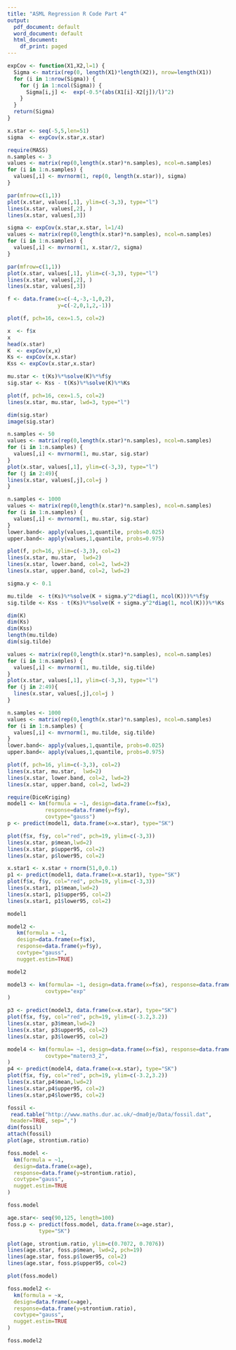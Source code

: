 ```yaml
---
title: "ASML Regression R Code Part 4"
output:
  pdf_document: default
  word_document: default
  html_document:
    df_print: paged
---
```


```r
expCov <- function(X1,X2,l=1) {
  Sigma <- matrix(rep(0, length(X1)*length(X2)), nrow=length(X1))
  for (i in 1:nrow(Sigma)) {
    for (j in 1:ncol(Sigma)) {
      Sigma[i,j] <-  exp(-0.5*(abs(X1[i]-X2[j])/l)^2)
    }
  }
  return(Sigma)
}
```


```r
x.star <- seq(-5,5,len=51)
sigma  <- expCov(x.star,x.star)
```


```r
require(MASS)
n.samples <- 3
values <- matrix(rep(0,length(x.star)*n.samples), ncol=n.samples)
for (i in 1:n.samples) {
  values[,i] <- mvrnorm(1, rep(0, length(x.star)), sigma)
}

par(mfrow=c(1,1))
plot(x.star, values[,1], ylim=c(-3,3), type="l")
lines(x.star, values[,2], )
lines(x.star, values[,3])
```


```r
sigma <- expCov(x.star,x.star, l=1/4)
values <- matrix(rep(0,length(x.star)*n.samples), ncol=n.samples)
for (i in 1:n.samples) {
  values[,i] <- mvrnorm(1, x.star/2, sigma)
}

par(mfrow=c(1,1))
plot(x.star, values[,1], ylim=c(-3,3), type="l")
lines(x.star, values[,2], )
lines(x.star, values[,3])
```


```r
f <- data.frame(x=c(-4,-3,-1,0,2),
                y=c(-2,0,1,2,-1))

plot(f, pch=16, cex=1.5, col=2)
```


```r
x  <- f$x
x
head(x.star)
K  <- expCov(x,x)
Ks <- expCov(x,x.star)
Kss <- expCov(x.star,x.star)
```

```r
mu.star <- t(Ks)%*%solve(K)%*%f$y
sig.star <- Kss - t(Ks)%*%solve(K)%*%Ks
```

```r
plot(f, pch=16, cex=1.5, col=2)
lines(x.star, mu.star, lwd=3, type="l")
```


```r
dim(sig.star)
image(sig.star)
```

```r
n.samples <- 50
values <- matrix(rep(0,length(x.star)*n.samples), ncol=n.samples)
for (i in 1:n.samples) {
  values[,i] <- mvrnorm(1, mu.star, sig.star)
}
plot(x.star, values[,1], ylim=c(-3,3), type="l")
for (j in 2:49){
lines(x.star, values[,j],col=j )
}

```


```r
n.samples <- 1000
values <- matrix(rep(0,length(x.star)*n.samples), ncol=n.samples)
for (i in 1:n.samples) {
  values[,i] <- mvrnorm(1, mu.star, sig.star)
}
lower.band<- apply(values,1,quantile, probs=0.025)
upper.band<- apply(values,1,quantile, probs=0.975)

plot(f, pch=16, ylim=c(-3,3), col=2)
lines(x.star, mu.star,  lwd=2)
lines(x.star, lower.band, col=2, lwd=2)
lines(x.star, upper.band, col=2, lwd=2)

```



```r
sigma.y <- 0.1

mu.tilde  <- t(Ks)%*%solve(K + sigma.y^2*diag(1, ncol(K)))%*%f$y
sig.tilde <- Kss - t(Ks)%*%solve(K + sigma.y^2*diag(1, ncol(K)))%*%Ks
```


```r
dim(K)
dim(Ks)
dim(Kss)
length(mu.tilde)
dim(sig.tilde)
```

```r
values <- matrix(rep(0,length(x.star)*n.samples), ncol=n.samples)
for (i in 1:n.samples) {
  values[,i] <- mvrnorm(1, mu.tilde, sig.tilde)
}
plot(x.star, values[,1], ylim=c(-3,3), type="l")
for (j in 2:49){
  lines(x.star, values[,j],col=j )
}
```

```r
n.samples <- 1000
values <- matrix(rep(0,length(x.star)*n.samples), ncol=n.samples)
for (i in 1:n.samples) {
  values[,i] <- mvrnorm(1, mu.tilde, sig.tilde)
}
lower.band<- apply(values,1,quantile, probs=0.025)
upper.band<- apply(values,1,quantile, probs=0.975)

plot(f, pch=16, ylim=c(-3,3), col=2)
lines(x.star, mu.star,  lwd=2)
lines(x.star, lower.band, col=2, lwd=2)
lines(x.star, upper.band, col=2, lwd=2)

```


```r
require(DiceKriging)
model1 <- km(formula = ~1, design=data.frame(x=f$x), 
            response=data.frame(y=f$y), 
            covtype="gauss")
p <- predict(model1, data.frame(x=x.star), type="SK")

plot(f$x, f$y, col="red", pch=19, ylim=c(-3,3))
lines(x.star, p$mean,lwd=2)
lines(x.star, p$upper95, col=2)
lines(x.star, p$lower95, col=2)
```


```r
x.star1 <- x.star + rnorm(51,0,0.1)
p1 <- predict(model1, data.frame(x=x.star1), type="SK")
plot(f$x, f$y, col="red", pch=19, ylim=c(-3,3))
lines(x.star1, p1$mean,lwd=2)
lines(x.star1, p1$upper95, col=2)
lines(x.star1, p1$lower95, col=2)

model1
```

```r
model2 <- 
   km(formula = ~1, 
   design=data.frame(x=f$x), 
   response=data.frame(y=f$y), 
   covtype="gauss", 
   nugget.estim=TRUE)

model2
```

```r
model3 <- km(formula= ~1, design=data.frame(x=f$x), response=data.frame(y=f$y), 
            covtype="exp" 
)

p3 <- predict(model3, data.frame(x=x.star), type="SK")
plot(f$x, f$y, col="red", pch=19, ylim=c(-3.2,3.2))
lines(x.star, p3$mean,lwd=2)
lines(x.star, p3$upper95, col=2)
lines(x.star, p3$lower95, col=2)
```

```r
model4 <- km(formula= ~1, design=data.frame(x=f$x), response=data.frame(y=f$y), 
            covtype="matern3_2", 
)
p4 <- predict(model4, data.frame(x=x.star), type="SK")
plot(f$x, f$y, col="red", pch=19, ylim=c(-3.2,3.2))
lines(x.star,p4$mean,lwd=2)
lines(x.star,p4$upper95, col=2)
lines(x.star,p4$lower95, col=2)
```

```r
fossil <-
 read.table("http://www.maths.dur.ac.uk/~dma0je/Data/fossil.dat",
 header=TRUE, sep=",")
dim(fossil)
attach(fossil)
plot(age, strontium.ratio)

```

```r
foss.model <- 
  km(formula = ~1, 
  design=data.frame(x=age), 
  response=data.frame(y=strontium.ratio), 
  covtype="gauss", 
  nugget.estim=TRUE
)

foss.model

```

```r
age.star<- seq(90,125, length=100)
foss.p <- predict(foss.model, data.frame(x=age.star), 
          type="SK")

```

```r
plot(age, strontium.ratio, ylim=c(0.7072, 0.7076))
lines(age.star, foss.p$mean, lwd=2, pch=19)
lines(age.star, foss.p$lower95, col=2)
lines(age.star, foss.p$upper95, col=2)
```

```r
plot(foss.model)
```


```r
foss.model2 <- 
  km(formula = ~x, 
  design=data.frame(x=age), 
  response=data.frame(y=strontium.ratio), 
  covtype="gauss", 
  nugget.estim=TRUE
)

foss.model2
```






